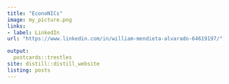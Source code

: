 ```yaml
---
title: "EconoNICs"
image: my_picture.png
links: 
- label: LinkedIn
url: "https://www.linkedin.com/in/william-mendieta-alvarado-64619197/"

output:
  postcards::trestles
site: distill::distill_website
listing: posts
---
```


